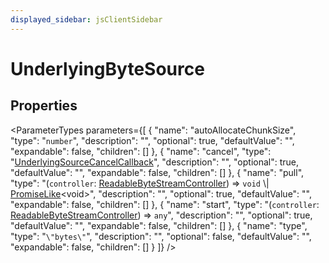 ```yaml
---
displayed_sidebar: jsClientSidebar
---
```



# UnderlyingByteSource

## Properties

<ParameterTypes parameters={[
  {
    "name": "autoAllocateChunkSize",
    "type": "`number`",
    "description": "",
    "optional": true,
    "defaultValue": "",
    "expandable": false,
    "children": []
  },
  {
    "name": "cancel",
    "type": "[UnderlyingSourceCancelCallback](internal.UnderlyingSourceCancelCallback.mdx)",
    "description": "",
    "optional": true,
    "defaultValue": "",
    "expandable": false,
    "children": []
  },
  {
    "name": "pull",
    "type": "(`controller`: [ReadableByteStreamController](../../modules/internal.mdx#readablebytestreamcontroller)) => `void` \\| [PromiseLike](internal.PromiseLike.mdx)&#60;void&#62;",
    "description": "",
    "optional": true,
    "defaultValue": "",
    "expandable": false,
    "children": []
  },
  {
    "name": "start",
    "type": "(`controller`: [ReadableByteStreamController](../../modules/internal.mdx#readablebytestreamcontroller)) => `any`",
    "description": "",
    "optional": true,
    "defaultValue": "",
    "expandable": false,
    "children": []
  },
  {
    "name": "type",
    "type": "``\"bytes\"``",
    "description": "",
    "optional": false,
    "defaultValue": "",
    "expandable": false,
    "children": []
  }
]} />
